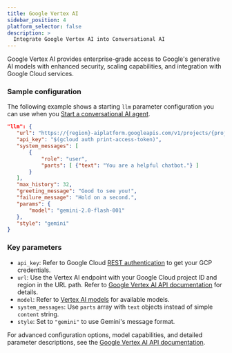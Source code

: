 ```yaml
---
title: Google Vertex AI
sidebar_position: 4
platform_selector: false
description: >
  Integrate Google Vertex AI into Conversational AI 
---
```


Google Vertex AI provides enterprise-grade access to Google's generative AI models with enhanced security, scaling capabilities, and integration with Google Cloud services.

### Sample configuration

The following example shows a starting `llm` parameter configuration you can use when you [Start a conversational AI agent](/conversational-ai/rest-api/join).

```json
"llm": {
   "url": "https://{region}-aiplatform.googleapis.com/v1/projects/{project}/locations/{region}/publishers/google/models/{model}:{resource}",
   "api_key": "$(gcloud auth print-access-token)",
   "system_messages": [
       {
           "role": "user",
           "parts": [ {"text": "You are a helpful chatbot."} ]
       }
   ],
   "max_history": 32,
   "greeting_message": "Good to see you!",
   "failure_message": "Hold on a second.",
   "params": {
       "model": "gemini-2.0-flash-001"
   },
   "style": "gemini"
}
```

### Key parameters

- `api_key`: Refer to Google Cloud [REST authentication](https://cloud.google.com/docs/authentication/rest) to get your GCP credentials.
- `url`: Use the Vertex AI endpoint with your Google Cloud project ID and region in the URL path. Refer to [Google Vertex AI API documentation](https://cloud.google.com/vertex-ai/generative-ai/docs/learn/locations) for details.
- `model`: Refer to [Vertex AI models](https://cloud.google.com/vertex-ai/generative-ai/docs/learn/models) for available models.
- `system_messages`: Use `parts` array with `text` objects instead of simple `content` string.
- `style`: Set to `"gemini"` to use Gemini's message format.

For advanced configuration options, model capabilities, and detailed parameter descriptions, see the [Google Vertex AI API documentation](https://cloud.google.com/vertex-ai/generative-ai/docs/learn/prompts/system-instructions).